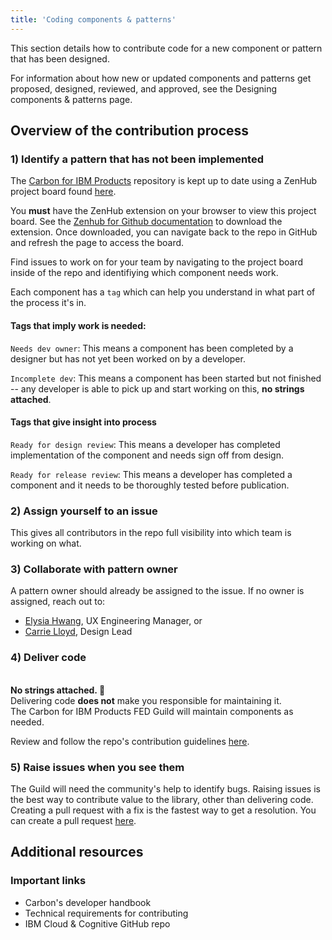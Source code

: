 ```yaml
---
title: 'Coding components & patterns'
---
```



<PageDescription>

This section details how to contribute code for a new component or pattern that has been designed.

</PageDescription>

<InlineNotification kind="info">

For information about how new or updated components and patterns get proposed, designed, 
reviewed, and approved, see the <Link to="/contributing/designing-components-patterns/overview">Designing components & patterns</Link> page.

</InlineNotification>


## Overview of the contribution process

### 1) Identify a pattern that has not been implemented
The [Carbon for IBM Products](https://github.com/carbon-design-system/ibm-cloud-cognitive) repository is kept up to date using a ZenHub project board found [here](https://github.com/carbon-design-system/ibm-cloud-cognitive/issues#workspaces/development-602c6543cd8ba2001cb5ed88/board?repos=272755937).

<InlineNotification kind="info">

You <strong>must</strong> have the ZenHub extension on your browser to view this project board. See the [Zenhub for Github documentation](https://www.zenhub.com/?utm_source=google&utm_medium=cpc&utm_campaign=P%20-%20Search%20-%20Brand&utm_term=zenhub&utm_content=&hsa_acc=8479887336&hsa_cam=10773952283&hsa_grp=105770836683&hsa_ad=454694631793&hsa_src=g&hsa_tgt=kwd-347084789249&hsa_kw=zenhub&hsa_mt=p&hsa_net=adwords&hsa_ver=3&gclid=Cj0KCQiAst2BBhDJARIsAGo2ldUySzDtmlvAlrmhyGbmYfEqGfxXR7ttauzQ_N72xUDI6GDMej2W1x0aAvLoEALw_wcB) to download the extension. Once downloaded, you can navigate back to the repo in GitHub and refresh the page to access the board.

</InlineNotification>

Find issues to work on for your team by navigating to the project board inside of the repo and identifiying which component needs work. 

Each component has a `tag` which can help you understand in what part of the process it's in. 

#### Tags that imply work is needed:


`Needs dev owner`: This means a component has been completed by a designer but has not yet been worked on by a developer.

`Incomplete dev`: This means a component has been started but not finished -- any developer is able to pick up and start working on this, <strong>no strings attached</strong>.


#### Tags that give insight into process


`Ready for design review`: This means a developer has completed implementation of the component and needs sign off from design.

`Ready for release review`: This means a developer has completed a component and it needs to be thoroughly tested before publication.


### 2) Assign yourself to an issue
This gives all contributors in the repo full visibility into which team is working on what.

### 3) Collaborate with pattern owner
A pattern owner should already be assigned to the issue. If no owner is assigned, reach out to:

- [Elysia Hwang](https://w3.ibm.com/bluepages/profile.html?uid=0J1435897), UX Engineering Manager, or 
- [Carrie Lloyd](https://w3.ibm.com/bluepages/profile.html?uid=2D1739897), Design Lead

### 4) Deliver code
<br />
<strong>No strings attached. 🎉</strong><br />
Delivering code <b>does not</b> make you responsible for maintaining it.<br />
The Carbon for IBM Products FED Guild will maintain components as needed.

Review and follow the repo's contribution guidelines [here](https://github.com/carbon-design-system/ibm-cloud-cognitive/blob/main/.github/CONTRIBUTING.md). 

### 5) Raise issues when you see them
The Guild will need the community's help to identify bugs. Raising issues is the best way to contribute value to the library, other than delivering code.
Creating a pull request with a fix is the fastest way to get a resolution. You can create a pull request [here](https://github.com/carbon-design-system/ibm-cloud-cognitive/pulls).

## Additional resources

### Important links

- <Link href="https://github.com/carbon-design-system/carbon/blob/main/docs/developer-handbook.md">Carbon's developer handbook</Link>
- <Link href="https://github.com/carbon-design-system/ibm-cloud-cognitive/blob/main/.github/CONTRIBUTING.md">Technical requirements for contributing</Link>
- <Link href="https://github.com/carbon-design-system/ibm-cloud-cognitive/">IBM Cloud & Cognitive GitHub repo</Link>
